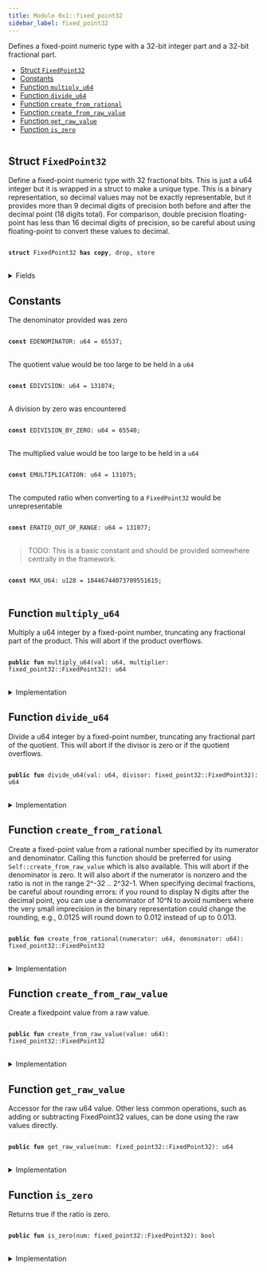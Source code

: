 ```yaml
---
title: Module 0x1::fixed_point32
sidebar_label: fixed_point32
---
```


<Link id="0x1_fixed_point32"/>
Defines a fixed-point numeric type with a 32-bit integer part and
a 32-bit fractional part.


-  [Struct `FixedPoint32`](#0x1_fixed_point32_FixedPoint32)
-  [Constants](#@Constants_0)
-  [Function `multiply_u64`](#0x1_fixed_point32_multiply_u64)
-  [Function `divide_u64`](#0x1_fixed_point32_divide_u64)
-  [Function `create_from_rational`](#0x1_fixed_point32_create_from_rational)
-  [Function `create_from_raw_value`](#0x1_fixed_point32_create_from_raw_value)
-  [Function `get_raw_value`](#0x1_fixed_point32_get_raw_value)
-  [Function `is_zero`](#0x1_fixed_point32_is_zero)


<pre><code></code></pre>



<Link id="0x1_fixed_point32_FixedPoint32"></Link>

## Struct `FixedPoint32`

Define a fixed-point numeric type with 32 fractional bits.
This is just a u64 integer but it is wrapped in a struct to
make a unique type. This is a binary representation, so decimal
values may not be exactly representable, but it provides more
than 9 decimal digits of precision both before and after the
decimal point (18 digits total). For comparison, double precision
floating-point has less than 16 decimal digits of precision, so
be careful about using floating-point to convert these values to
decimal.


<pre>
<code>
<b>struct</b> <Link to="../move-stdlib/fixed_point32#0x1_fixed_point32_FixedPoint32">FixedPoint32</Link> <b>has</b> <b>copy</b>, drop, store
</code>
</pre>



<details>
<summary>Fields</summary>


<dl>
<dt>
<code>value: u64</code>
</dt>
<dd>

</dd>
</dl>


</details>

<Link id="@Constants_0"></Link>

## Constants


<Link id="0x1_fixed_point32_EDENOMINATOR"></Link>

The denominator provided was zero


<pre>
<code>
<b>const</b> <Link to="../move-stdlib/fixed_point32#0x1_fixed_point32_EDENOMINATOR">EDENOMINATOR</Link>: u64 = 65537;
</code>
</pre>



<Link id="0x1_fixed_point32_EDIVISION"></Link>

The quotient value would be too large to be held in a <code>u64</code>


<pre>
<code>
<b>const</b> <Link to="../move-stdlib/fixed_point32#0x1_fixed_point32_EDIVISION">EDIVISION</Link>: u64 = 131074;
</code>
</pre>



<Link id="0x1_fixed_point32_EDIVISION_BY_ZERO"></Link>

A division by zero was encountered


<pre>
<code>
<b>const</b> <Link to="../move-stdlib/fixed_point32#0x1_fixed_point32_EDIVISION_BY_ZERO">EDIVISION_BY_ZERO</Link>: u64 = 65540;
</code>
</pre>



<Link id="0x1_fixed_point32_EMULTIPLICATION"></Link>

The multiplied value would be too large to be held in a <code>u64</code>


<pre>
<code>
<b>const</b> <Link to="../move-stdlib/fixed_point32#0x1_fixed_point32_EMULTIPLICATION">EMULTIPLICATION</Link>: u64 = 131075;
</code>
</pre>



<Link id="0x1_fixed_point32_ERATIO_OUT_OF_RANGE"></Link>

The computed ratio when converting to a <code><Link to="../move-stdlib/fixed_point32#0x1_fixed_point32_FixedPoint32">FixedPoint32</Link></code> would be unrepresentable


<pre>
<code>
<b>const</b> <Link to="../move-stdlib/fixed_point32#0x1_fixed_point32_ERATIO_OUT_OF_RANGE">ERATIO_OUT_OF_RANGE</Link>: u64 = 131077;
</code>
</pre>



<Link id="0x1_fixed_point32_MAX_U64"></Link>

> TODO: This is a basic constant and should be provided somewhere centrally in the framework.


<pre>
<code>
<b>const</b> <Link to="../move-stdlib/fixed_point32#0x1_fixed_point32_MAX_U64">MAX_U64</Link>: u128 = 18446744073709551615;
</code>
</pre>



<Link id="0x1_fixed_point32_multiply_u64"></Link>

## Function `multiply_u64`

Multiply a u64 integer by a fixed-point number, truncating any
fractional part of the product. This will abort if the product
overflows.


<pre>
<code>
<b>public</b> <b>fun</b> <Link to="../move-stdlib/fixed_point32#0x1_fixed_point32_multiply_u64">multiply_u64</Link>(val: u64, multiplier: <Link to="../move-stdlib/fixed_point32#0x1_fixed_point32_FixedPoint32">fixed_point32::FixedPoint32</Link>): u64
</code>
</pre>



<details>
<summary>Implementation</summary>


<pre>
<code>
<b>public</b> <b>fun</b> <Link to="../move-stdlib/fixed_point32#0x1_fixed_point32_multiply_u64">multiply_u64</Link>(val: u64, multiplier: <Link to="../move-stdlib/fixed_point32#0x1_fixed_point32_FixedPoint32">FixedPoint32</Link>): u64 \{
    // The product of two 64 bit values <b>has</b> 128 bits, so perform the
    // multiplication <b>with</b> u128 <Link to="../iota-framework/types#0x2_types">types</Link> and keep the full 128 bit product
    // <b>to</b> avoid losing accuracy.
    <b>let</b> unscaled_product = val <b>as</b> u128 * (multiplier.value <b>as</b> u128);
    // The unscaled product <b>has</b> 32 fractional bits (from the multiplier)
    // so rescale it by shifting away the low bits.
    <b>let</b> product = unscaled_product &gt;&gt; 32;
    // Check whether the value is too large.
    <b>assert</b>!(product &lt;= <Link to="../move-stdlib/fixed_point32#0x1_fixed_point32_MAX_U64">MAX_U64</Link>, <Link to="../move-stdlib/fixed_point32#0x1_fixed_point32_EMULTIPLICATION">EMULTIPLICATION</Link>);
    product <b>as</b> u64
}
</code>
</pre>



</details>

<Link id="0x1_fixed_point32_divide_u64"></Link>

## Function `divide_u64`

Divide a u64 integer by a fixed-point number, truncating any
fractional part of the quotient. This will abort if the divisor
is zero or if the quotient overflows.


<pre>
<code>
<b>public</b> <b>fun</b> <Link to="../move-stdlib/fixed_point32#0x1_fixed_point32_divide_u64">divide_u64</Link>(val: u64, divisor: <Link to="../move-stdlib/fixed_point32#0x1_fixed_point32_FixedPoint32">fixed_point32::FixedPoint32</Link>): u64
</code>
</pre>



<details>
<summary>Implementation</summary>


<pre>
<code>
<b>public</b> <b>fun</b> <Link to="../move-stdlib/fixed_point32#0x1_fixed_point32_divide_u64">divide_u64</Link>(val: u64, divisor: <Link to="../move-stdlib/fixed_point32#0x1_fixed_point32_FixedPoint32">FixedPoint32</Link>): u64 \{
    // Check for division by zero.
    <b>assert</b>!(divisor.value != 0, <Link to="../move-stdlib/fixed_point32#0x1_fixed_point32_EDIVISION_BY_ZERO">EDIVISION_BY_ZERO</Link>);
    // First convert <b>to</b> 128 bits and then shift left <b>to</b>
    // add 32 fractional zero bits <b>to</b> the dividend.
    <b>let</b> scaled_value = val <b>as</b> u128 &lt;&lt; 32;
    <b>let</b> quotient = scaled_value / (divisor.value <b>as</b> u128);
    // Check whether the value is too large.
    <b>assert</b>!(quotient &lt;= <Link to="../move-stdlib/fixed_point32#0x1_fixed_point32_MAX_U64">MAX_U64</Link>, <Link to="../move-stdlib/fixed_point32#0x1_fixed_point32_EDIVISION">EDIVISION</Link>);
    // the value may be too large, which will cause the cast <b>to</b> fail
    // <b>with</b> an arithmetic error.
    quotient <b>as</b> u64
}
</code>
</pre>



</details>

<Link id="0x1_fixed_point32_create_from_rational"></Link>

## Function `create_from_rational`

Create a fixed-point value from a rational number specified by its
numerator and denominator. Calling this function should be preferred
for using <code><Link to="../move-stdlib/fixed_point32#0x1_fixed_point32_create_from_raw_value">Self::create_from_raw_value</Link></code> which is also available.
This will abort if the denominator is zero. It will also
abort if the numerator is nonzero and the ratio is not in the range
2^-32 .. 2^32-1. When specifying decimal fractions, be careful about
rounding errors: if you round to display N digits after the decimal
point, you can use a denominator of 10^N to avoid numbers where the
very small imprecision in the binary representation could change the
rounding, e.g., 0.0125 will round down to 0.012 instead of up to 0.013.


<pre>
<code>
<b>public</b> <b>fun</b> <Link to="../move-stdlib/fixed_point32#0x1_fixed_point32_create_from_rational">create_from_rational</Link>(numerator: u64, denominator: u64): <Link to="../move-stdlib/fixed_point32#0x1_fixed_point32_FixedPoint32">fixed_point32::FixedPoint32</Link>
</code>
</pre>



<details>
<summary>Implementation</summary>


<pre>
<code>
<b>public</b> <b>fun</b> <Link to="../move-stdlib/fixed_point32#0x1_fixed_point32_create_from_rational">create_from_rational</Link>(numerator: u64, denominator: u64): <Link to="../move-stdlib/fixed_point32#0x1_fixed_point32_FixedPoint32">FixedPoint32</Link> \{
    // If the denominator is zero, this will <b>abort</b>.
    // Scale the numerator <b>to</b> have 64 fractional bits and the denominator
    // <b>to</b> have 32 fractional bits, so that the quotient will have 32
    // fractional bits.
    <b>let</b> scaled_numerator = numerator <b>as</b> u128 &lt;&lt; 64;
    <b>let</b> scaled_denominator = denominator <b>as</b> u128 &lt;&lt; 32;
    <b>assert</b>!(scaled_denominator != 0, <Link to="../move-stdlib/fixed_point32#0x1_fixed_point32_EDENOMINATOR">EDENOMINATOR</Link>);
    <b>let</b> quotient = scaled_numerator / scaled_denominator;
    <b>assert</b>!(quotient != 0 || numerator == 0, <Link to="../move-stdlib/fixed_point32#0x1_fixed_point32_ERATIO_OUT_OF_RANGE">ERATIO_OUT_OF_RANGE</Link>);
    // Return the quotient <b>as</b> a fixed-point number. We first need <b>to</b> check whether the cast
    // can succeed.
    <b>assert</b>!(quotient &lt;= <Link to="../move-stdlib/fixed_point32#0x1_fixed_point32_MAX_U64">MAX_U64</Link>, <Link to="../move-stdlib/fixed_point32#0x1_fixed_point32_ERATIO_OUT_OF_RANGE">ERATIO_OUT_OF_RANGE</Link>);
    <Link to="../move-stdlib/fixed_point32#0x1_fixed_point32_FixedPoint32">FixedPoint32</Link> \{ value: quotient <b>as</b> u64 }
}
</code>
</pre>



</details>

<Link id="0x1_fixed_point32_create_from_raw_value"></Link>

## Function `create_from_raw_value`

Create a fixedpoint value from a raw value.


<pre>
<code>
<b>public</b> <b>fun</b> <Link to="../move-stdlib/fixed_point32#0x1_fixed_point32_create_from_raw_value">create_from_raw_value</Link>(value: u64): <Link to="../move-stdlib/fixed_point32#0x1_fixed_point32_FixedPoint32">fixed_point32::FixedPoint32</Link>
</code>
</pre>



<details>
<summary>Implementation</summary>


<pre>
<code>
<b>public</b> <b>fun</b> <Link to="../move-stdlib/fixed_point32#0x1_fixed_point32_create_from_raw_value">create_from_raw_value</Link>(value: u64): <Link to="../move-stdlib/fixed_point32#0x1_fixed_point32_FixedPoint32">FixedPoint32</Link> \{
    <Link to="../move-stdlib/fixed_point32#0x1_fixed_point32_FixedPoint32">FixedPoint32</Link> \{ value }
}
</code>
</pre>



</details>

<Link id="0x1_fixed_point32_get_raw_value"></Link>

## Function `get_raw_value`

Accessor for the raw u64 value. Other less common operations, such as
adding or subtracting FixedPoint32 values, can be done using the raw
values directly.


<pre>
<code>
<b>public</b> <b>fun</b> <Link to="../move-stdlib/fixed_point32#0x1_fixed_point32_get_raw_value">get_raw_value</Link>(num: <Link to="../move-stdlib/fixed_point32#0x1_fixed_point32_FixedPoint32">fixed_point32::FixedPoint32</Link>): u64
</code>
</pre>



<details>
<summary>Implementation</summary>


<pre>
<code>
<b>public</b> <b>fun</b> <Link to="../move-stdlib/fixed_point32#0x1_fixed_point32_get_raw_value">get_raw_value</Link>(num: <Link to="../move-stdlib/fixed_point32#0x1_fixed_point32_FixedPoint32">FixedPoint32</Link>): u64 \{
    num.value
}
</code>
</pre>



</details>

<Link id="0x1_fixed_point32_is_zero"></Link>

## Function `is_zero`

Returns true if the ratio is zero.


<pre>
<code>
<b>public</b> <b>fun</b> <Link to="../move-stdlib/fixed_point32#0x1_fixed_point32_is_zero">is_zero</Link>(num: <Link to="../move-stdlib/fixed_point32#0x1_fixed_point32_FixedPoint32">fixed_point32::FixedPoint32</Link>): bool
</code>
</pre>



<details>
<summary>Implementation</summary>


<pre>
<code>
<b>public</b> <b>fun</b> <Link to="../move-stdlib/fixed_point32#0x1_fixed_point32_is_zero">is_zero</Link>(num: <Link to="../move-stdlib/fixed_point32#0x1_fixed_point32_FixedPoint32">FixedPoint32</Link>): bool \{
    num.value == 0
}
</code>
</pre>



</details>
